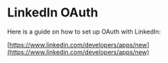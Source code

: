 # LinkedIn OAuth

Here is a guide on how to set up OAuth with LinkedIn:

[https://www.linkedin.com/developers/apps/new](https://www.linkedin.com/developers/apps/new)
